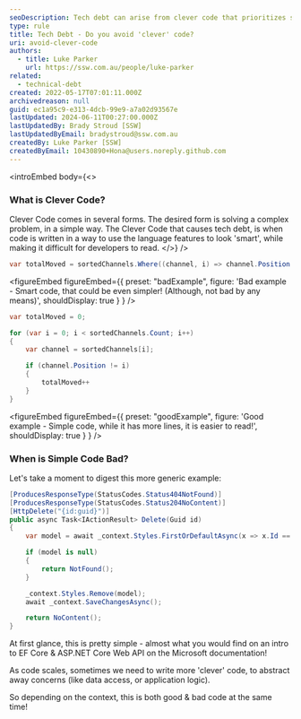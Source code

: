 ```yaml
---
seoDescription: Tech debt can arise from clever code that prioritizes showing off programming skills over simplicity and readability.
type: rule
title: Tech Debt - Do you avoid 'clever' code?
uri: avoid-clever-code
authors:
  - title: Luke Parker
    url: https://ssw.com.au/people/luke-parker
related:
  - technical-debt
created: 2022-05-17T07:01:11.000Z
archivedreason: null
guid: ec1a95c9-e313-4dcb-99e9-a7a02d93567e
lastUpdated: 2024-06-11T00:27:00.000Z
lastUpdatedBy: Brady Stroud [SSW]
lastUpdatedByEmail: bradystroud@ssw.com.au
createdBy: Luke Parker [SSW]
createdByEmail: 10430890+Hona@users.noreply.github.com
---
```


<introEmbed
  body={<>
### What is Clever Code?

Clever Code comes in several forms. The desired form is solving a complex problem, in a simple way. The Clever Code that causes tech debt, is when code is written in a way to use the language features to look 'smart', while making it difficult for developers to read.
  </>}
/>
```cs
var totalMoved = sortedChannels.Where((channel, i) => channel.Position != i).Count();
```

<figureEmbed figureEmbed={{
  preset: "badExample",
  figure: 'Bad example - Smart code, that could be even simpler! (Although, not bad by any means)',
  shouldDisplay: true
} } />


```cs
var totalMoved = 0;

for (var i = 0; i < sortedChannels.Count; i++)
{
    var channel = sortedChannels[i];

    if (channel.Position != i)
    {
        totalMoved++
    }
}
```

<figureEmbed figureEmbed={{
  preset: "goodExample",
  figure: 'Good example - Simple code, while it has more lines, it is easier to read!',
  shouldDisplay: true
} } />


### When is Simple Code Bad?

Let's take a moment to digest this more generic example:

```cs
[ProducesResponseType(StatusCodes.Status404NotFound)]
[ProducesResponseType(StatusCodes.Status204NoContent)]
[HttpDelete("{id:guid}")]
public async Task<IActionResult> Delete(Guid id)
{
    var model = await _context.Styles.FirstOrDefaultAsync(x => x.Id == id);

    if (model is null)
    {
        return NotFound();
    }

    _context.Styles.Remove(model);
    await _context.SaveChangesAsync();

    return NoContent();
}
```

At first glance, this is pretty simple - almost what you would find on an intro to EF Core & ASP.NET Core Web API on the Microsoft documentation!

As code scales, sometimes we need to write more 'clever' code, to abstract away concerns (like data access, or application logic).

So depending on the context, this is both good & bad code at the same time!
